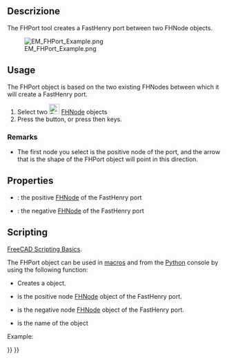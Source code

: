 <languages/>

{{Docnav
|[[EM_FHEquiv|FHEquiv]]
|[[EM_FHSolver|FHSolver]]
|[[EM_Workbench|EM]]
|IconL=EM_FHEquiv.svg
|IconR=EM_FHSolver.svg
|IconC=EMWorkbench.svg
}}

<div class="mw-translate-fuzzy">
{{GuiCommand/it
|Name=EM FHPort
|Name/it=EM FHPort
|MenuLocation=EM → FHPort
|Workbenches=[[EM Workbench/it|EM]] (add-on)
|Shortcut={{KEY|E}} {{KEY|P}}
|SeeAlso=[[EM_FHNode/it|EM FHNode]], [[EM_FHSegment/it|EM FHSegment]], [[EM_FHPath/it|EM FHPath]], [[EM_FHPlane/it|EM FHPlane]], [[EM_FHEquiv/it|EM FHEquiv]],
|Version=0.17
}}
</div>

<span id="Description"></span>
==Descrizione==

The FHPort tool creates a FastHenry port between two FHNode objects.

[[Image:EM_FHPort_Example.png]]

{{Caption|FastHenry FHPort}}

==Usage==

The FHPort object is based on the two existing FHNodes between which it will create a FastHenry port.

# Select two [[Image:EM_FHNode.svg|24px]] [[EM_FHNode|FHNode]] objects
# Press the {{Button|[[Image:EM_FHPort.svg|16px]] [[EM_FHPort|EM FHPort]]}} button, or press {{KEY|E}} then {{KEY|P}} keys.

===Remarks===

* The first node you select is the positive node of the port, and the arrow that is the shape of the FHPort object will point in this direction.

==Properties==

* {{PropertyData|NodePos}}: the positive [[EM_FHNode|FHNode]] of the FastHenry port
* {{PropertyData|NodeNeg}}: the negative [[EM_FHNode|FHNode]] of the FastHenry port

==Scripting==

{{Emphasis|See also:}} [[FreeCAD_Scripting_Basics|FreeCAD Scripting Basics]].

The FHPort object can be used in [[Macros|macros]] and from the [[Python|Python]] console by using the following function:

{{Code|code=
port = makeFHPort(nodePos=None,nodeNeg=None,name='FHPort')
}}

* Creates a {{incode|FHPort}} object.
* {{incode|nodePos}} is the positive node [[EM_FHNode|FHNode]] object of the FastHenry port.
* {{incode|nodeNeg}} is the negative node [[EM_FHNode|FHNode]] object of the FastHenry port.
* {{incode|name}} is the name of the object

Example:

{{Code|code=
import FreeCAD, EM

fhnode_p = EM.makeFHNode(X=1.0,Y=0,Z=0)
fhnode_n = EM.makeFHNode(X=0,Y=1.0,Z=0)

fhport = EM.makeFHPort(fhnode_p, fhnode_n)
}}


{{Docnav
|[[EM_FHEquiv|FHEquiv]]
|[[EM_FHSolver|FHSolver]]
|[[EM_Workbench|EM]]
|IconL=EM_FHEquiv.svg
|IconR=EM_FHSolver.svg
|IconC=EMWorkbench.svg
}}

{{EM Tools navi{{#translation:}}}}
{{Userdocnavi{{#translation:}}}}